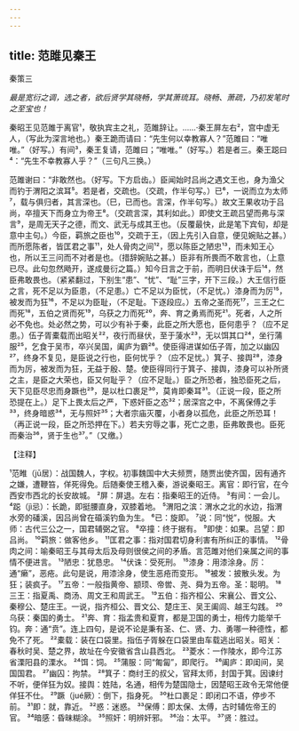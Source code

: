 ```yaml
---
---
---
```

title: 范雎见秦王
---



秦策三

*最是宽衍之调，选之者，欲后贤学其晓畅，学其萧琉耳。晓畅、萧疏，乃初发笔时之至宝也！*

秦昭王见范雎于离官¹，敬执宾主之礼，范雎辞让。……·秦王屏左右²，宫中虚无人，（写此为深言地也。）秦王跪而请曰：“先生何以幸教寡人？”范雎曰：“唯唯。”（好写。）有间³，秦王复请，范雎曰；“唯唯。”（好写。）若是者三。秦王跽曰⁴：“先生不幸教寡人乎？”（三句凡三换。）

范雎谢曰：“非敢然也。（好写。下方启齿。）臣闻始时吕尚之遇文王也，身为渔父而钓于渭阳之滨耳⁵。若是者，交疏也。（交疏，作半句写。）已⁶，一说而立为太师⁷，载与俱归者，其言深也。（巳，已而也。言深，作半句写。）故文王果收功于吕尚，卒擅天下而身立为帝王⁸。（交疏言深，其利如此。）即使文王疏吕望而弗与深言⁹，是周无天子之德，而文、武无与成其王也。（反覆最快，此是笔下宾旬，却是意中主句。）今臣，羁旅之臣也¹⁰，交疏于王，（因上先引入自意，便见婉贴之甚。）而所愿陈者，皆匡君之事¹¹，处人骨肉之间¹²，愿以陈臣之陋忠¹³，而未知王心也，所以王三问而不对者是也。（措辞婉贴之甚。）臣非有所畏而不敢言也，（上意已尽。此句忽然飏开，遂成曼衍之篇。）知今日言之于前，而明日伏诛于后¹⁴，然臣弗敢畏也。（紧紧翻过，下别生“患”、“忧”、“耻”三字，开下三段。）大王信行臣之言，死不足以为臣患，（不足患。）亡不足以为臣忧，（不足忧。）漆身而为厉¹⁵，被发而为狂¹⁶，不足以为臣耻，（不足耻。下逐段应。）五帝之圣而死¹⁷，三王之仁而死¹⁸，五伯之贤而死¹⁹，乌获之力而死²⁰，奔、育之勇焉而死²¹。死者，人之所必不免也。处必然之势，可以少有补于秦，此臣之所大愿也，臣何患乎？（应不足患。）伍子胥橐载而出昭关²²，夜行而昼伏，至于蔆水²³，无以饵其口²⁴，坐行蒲服²⁵，乞食于吴市，卒兴吴国，阖庐为霸²⁶。使臣得进谋如伍子胥，加之以幽囚²⁷，终身不复见，是臣说之行也，臣何忧乎？（应不足忧。）箕子、接舆²⁸，漆身而为厉，被发而为狂，无益于殷、楚。使臣得同行于箕子、接舆，漆身可以补所贤之主，是臣之大荣也，臣又何耻乎？（应不足耻。）臣之所恐者，独恐臣死之后，天下见臣尽忠而身蹶也²⁹，是以杜口裹足³⁰，莫肯即秦耳³¹。（正说一段，臣之所恐提在上。）足下上畏太后之严，下惑奸臣之态³²；居深宫之中，不离保傅之手³³，终身暗惑³⁴，无与照奸³⁵；大者宗庙灭覆，小者身以孤危，此臣之所恐耳！（再正说一段，臣之所恐押在下。）若夫穷辱之事，死亡之患，臣弗敢畏也。臣死而秦治³⁶，贤于生也³⁷。”（又缴。）

【注释】

¹范睢（jū居）：战国魏人，字权。初事魏国中大夫频贾，随贾出使齐国，因有通齐之嫌，遭鞭笞，佯死得免。后随秦使王稽入秦，游说秦昭王。离官：即行官，在今西安市西北的长安故城。
²屏：屏退。左右：指秦昭王的近侍。
³有间：一会儿。
⁴跽（jì忌）：长跪，即挺腰直身，双膝着地。
⁵渭阳之滨：渭水之北的水边，指渭水旁的磻溪，因吕尚曾在碈溪钓鱼为生。
⁶已：旋即。
⁷说：同“悦”，悦服。大师：古代三公之一，国君辅弼之官。
⁸卒撞：终于据有。
⁹即使：如果。吕望：即吕尚。
¹⁰羁旅：做客他乡。
¹¹匡君之事：指对国君切身利害有所纠正的事情。
¹²骨肉之间：喻秦昭王与其母太后及母则很侯之间的矛盾。言范雎对他们亲属之间的事情不便进言。
¹³陋忠：犹恳忠。
¹⁴伏诛：受死刑。
¹⁵漆身：用漆涂身。厉：通“癞”，恶疮。此句是说，用漆涂身，使生恶疮而变形。
¹⁶被发：披散头发。为狂；装疯子。
¹⁷五帝：一般指黄帝、颛顼、帝喾、尧、舜为五帝。圣：聪明。
¹⁸三王：指夏禹、商汤、周文王和周武王。
¹⁹五伯：指齐桓公、宋襄公、晋文公、秦穆公、楚庄王。一说，指齐桓公、晋文公、楚庄王、吴王阖闾、越王勾践。
²⁰乌获：秦国的勇士。
²¹奔、育：指孟贵和夏育，都是卫国的勇士，相传力能举千钧。奔：通“贲”。连上四句，是说不论是秉有圣、仁、贤、力、勇哪一种德性，都免不了死。
²²橐载：装在口袋里。指伍子胥躲在口袋里由车载逃出昭关。昭关：春秋时吴、楚之界，故址在今安徽省含山县西北。
²³菱水：一作陵水，即今江苏省溧阳县的溧水。
²⁴饵：饲。
²⁵蒲服：同“匍匐”，即爬行。
²⁶阖庐：即闺间，吴国国君。
²⁷幽囚：拘禁。
²⁸箕子：商纣王的叔父，官拜太师，封国于箕。因谏纣不听，便佯狂为奴。接舆：姓陆，名通，相传为楚国隐士，因楚昭王政令无常他便佯狂不仕。
²⁹蹶（jué厥）：倒下，指身死。
³⁰杜口裹足：即闭口不语，停步不前。
³¹即：就，靠近。
³²惑：迷惑。
³³保傅：即太保、太傅，古时辅佐帝王的官。
³⁴暗感：昏昧糊涂。
³⁵照奸：明辨奸邪。
³⁶治：太平。
³⁷贤：胜过。